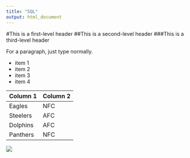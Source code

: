 ```yaml
---
title: "SQL"
output: html_document
---
```


#This is a first-level header
##This is a second-level header
###This is a third-level header

For a paragraph, just type normally.

* item 1
* item 2
* item 3
* item 4

Column 1 | Column 2
---|---
Eagles | NFC
Steelers | AFC
Dolphins | AFC
Panthers | NFC

![](dog.jpg)
